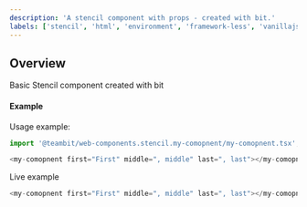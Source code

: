 ```yaml
---
description: 'A stencil component with props - created with bit.'
labels: ['stencil', 'html', 'environment', 'framework-less', 'vanillajs', 'vanilla js', 'web-components']
---
```


## Overview
Basic Stencil component created with bit

#### Example

Usage example:

```js
import '@teambit/web-components.stencil.my-comopnent/my-comopnent.tsx';

<my-comopnent first="First" middle=", middle" last=", last"></my-comopnent>

```

Live example

```js live=true
<my-comopnent first="First" middle=", middle" last=", last"></my-comopnent>
```
